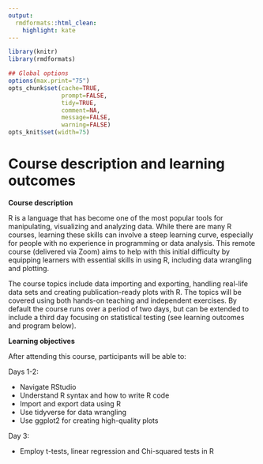 ```yaml
---
output:
  rmdformats::html_clean:
    highlight: kate
---
```



```r
library(knitr)
library(rmdformats)

## Global options
options(max.print="75")
opts_chunk$set(cache=TRUE,
               prompt=FALSE,
               tidy=TRUE,
               comment=NA,
               message=FALSE,
               warning=FALSE)
opts_knit$set(width=75)
```

# Course description and learning outcomes

**Course description**

R is a language that has become one of the most popular tools for manipulating, visualizing and analyzing data. While there are many R courses, learning these skills can involve a steep learning curve, especially for people with no experience in programming or data analysis. This remote course (delivered via Zoom) aims to help with this initial difficulty by equipping learners with essential skills in using R, including data wrangling and plotting.

The course topics include data importing and exporting, handling real-life data sets and creating publication-ready plots with R. The topics will be covered using both hands-on teaching and independent exercises. By default the course runs over a period of two days, but can be extended to include a third day focusing on statistical testing (see learning outcomes and program below).

**Learning objectives**

After attending this course, participants will be able to:

Days 1-2:

- Navigate RStudio
- Understand R syntax and how to write R code
- Import and export data using R
- Use tidyverse for data wrangling
- Use ggplot2 for creating high-quality plots

Day 3:

- Employ t-tests, linear regression and Chi-squared tests in R